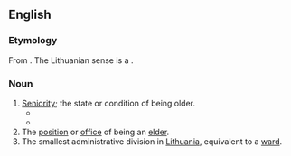 ==English==

===Etymology===
From {{suf|en|elder|ship}}. The Lithuanian sense is a {{clq|en|lt|seniūnija}}.

===Noun===
{{en-noun|~}}

# [[seniority|Seniority]]; the state or condition of being older.
#* {{quote-text|en|year=1786|author=Thomas Parnell|title=The Poetical Works of Dr. Thomas Parnell|passage=Though Truth and Falsehood are as twins ally'd, There's '''eldership''' on Truth's delightful side.}}
#* {{quote-text|en|year=1829|author=Walter Raleigh|title=The works of sir Walter Ralegh|passage=It followeth now to entreat how the world began to receive rule and government, which, while it had scarcity of people, underwent no other dominion than paternity and '''eldership'''.}}
# The [[position]] or [[office]] of being an [[elder]].
# The smallest administrative division in [[Lithuania]], equivalent to a [[ward]].
#: {{syn|en|elderate}}

{{topics|en|Lithuania}}